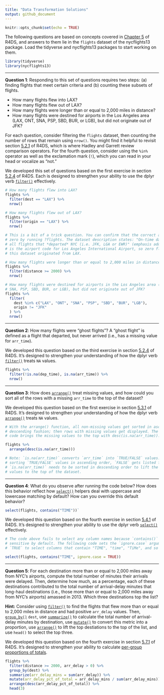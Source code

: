 ```yaml
---
title: "Data Transformation Solutions"
output: github_document
---
```


```r
knitr::opts_chunk$set(echo = TRUE)
```

The following questions are based on concepts covered in [Chapter 5][chapter 5]
of R4DS, and answers to them lie in the `flights` dataset of the nycflights13
package. Load the tidyverse and nycflights13 packages to start working on them.

```r
library(tidyverse)
library(nycflights13)
```

--- 

**Question 1**:
Responding to this set of questions requires two steps: (a) finding flights that
meet certain criteria and (b) counting these subsets of flights.

 - How many flights flew into LAX?
 - How many flights flew out of LAX?
 - How many flights were longer than or equal to 2,000 miles in distance?
 - How many flights were destined for airports in the Los Angeles area (LAX, 
 ONT, SNA, PSP, SBD, BUR, or LGB), but did not originate out of JFK?

For each question, consider filtering the `flights` dataset, then counting the
number of rows that remain using `nrow()`. You might find it helpful to revisit
section [5.2.1][5.2.1] of R4DS, which is where Hadley and Garrett review
comparison operators. For the fourth question, consider using the `%in%`
operator as well as the exclamation mark (`!`), which you can read in your head
or vocalize as "not."

We developed this set of questions based on the first exercise in section
[5.2.4][5.2.4 Exercises] of R4DS. Each is designed to strengthen your ability to
use the dplyr verb [`filter()`][filter] effectively.

```r
# How many flights flew into LAX?
flights %>% 
  filter(dest == "LAX") %>% 
  nrow()

# How many flights flew out of LAX?
flights %>% 
  filter(origin == "LAX") %>% 
  nrow()

# This is a bit of a trick question. You can confirm that the correct answer is
# zero by running ?flights. The dataset description states: "On-time data for
# all flights that *departed* NYC (i.e. JFK, LGA or EWR)" (emphasis added). LAX
# is the airport code for Los Angeles International Airport, so zero flights in
# this dataset originated from LAX.

# How many flights were longer than or equal to 2,000 miles in distance?
flights %>% 
  filter(distance >= 2000) %>% 
  nrow()

# How many flights were destined for airports in the Los Angeles area (LAX, ONT, 
# SNA, PSP, SBD, BUR, or LGB), but did not originate out of JFK?
flights %>% 
  filter(
    dest %in% c("LAX", "ONT", "SNA", "PSP", "SBD", "BUR", "LGB"), 
    origin != "JFK"
  ) %>% 
  nrow()
```

---

**Question 2**:
How many flights were "ghost flights"? A "ghost flight" is defined as a flight 
that departed, but never arrived (i.e., has a missing value for `arr_time`).

We developed this question based on the third exercise in section [5.2.4][5.2.4
Exercises] of R4DS. It's designed to strengthen your understanding of how the
dplyr verb [`filter()`][filter] treats `NA` values.

```r
flights %>% 
  filter(!is.na(dep_time), is.na(arr_time)) %>% 
  nrow()
```

---

**Question 3**: 
How does [`arrange()`][arrange] treat missing values, and how could you sort all 
of the rows with a missing `arr_time` to the top of the dataset?

We developed this question based on the first exercise in section [5.3.1][5.3.1
Exercises] of R4DS. It's designed to strengthen your understanding of how the
dplyr verb [`arrange()`][arrange] treats `NA` values.

```r
# With the arrange() function, all non-missing values get sorted in ascending or
# descending fashion; then rows with missing values get displayed. The following
# code brings the missing values to the top with desc(is.na(arr_time)):

flights %>% 
  arrange(desc(is.na(arr_time)))

# Note: `is.na(arr_time)` converts `arr_time` into `TRUE/FALSE` values. When
# sorting `TRUE/FALSE` values in ascending order, `FALSE` gets listed first, so
# `is.na(arr_time)` needs to be sorted in descending order to lift the missing
# values to the top of the dataset.
```

---

**Question 4**:
What do you observe after running the code below? How does this behavior reflect 
how [`select()`][select] helpers deal with uppercase and lowercase matching by 
default? How can you override this default behavior? 

```r
select(flights, contains("TIME"))`
```

We developed this question based on the fourth exercise in section [5.4.1][5.4.1
Exercises] of R4DS. It's designed to strengthen your ability to use the dplyr
verb [`select()`][select] effectively.

```r
# The code above fails to select any column names because `contains()` is case
# sensitive by default. The following code sets the `ignore.case` argument to
# `TRUE` to select columns that contain "TIME", "time", "TiMe", and so on:

select(flights, contains("TIME", ignore.case = TRUE))
```

---

**Question 5**:
For each destination more than or equal to 2,000 miles away from NYC's airports,
compute the total number of minutes their arrivals were delayed. Then, determine
how much, as a percentage, each of these destinations contributed to the total
number of arrival-delay minutes that long-haul destinations (i.e., those more
than or equal to 2,000 miles away from NYC's airports) amassed in 2013. Which
three destinations top the list?

**Hint:** Consider using [`filter()`][filter] to find the flights that flew more
than or equal to 2,000 miles in distance and had positive `arr_delay` values.
Then, [`group_by()`][summarize] `dest`, use [`summarize()`][summarize] to
calculate the total number of arrival-delay minutes by destination, use
[`mutate()`][mutate] to convert this metric into a proportion, use
[`arrange()`][arrange] to lift the top destiations to the top of the list, and
use `head()` to select the top three.

We developed this question based on the fourth exercise in section [5.7.1][5.7.1
Exercises] of R4DS. It's designed to strengthen your ability to calculate
[per-group proportions of totals][grouped mutates].

```r
flights %>%
  filter(distance >= 2000, arr_delay > 0) %>%
  group_by(dest) %>%
  summarize(arr_delay_mins = sum(arr_delay)) %>%
  mutate(arr_delay_pct_of_total = arr_delay_mins / sum(arr_delay_mins)) %>%
  arrange(desc(arr_delay_pct_of_total)) %>% 
  head(3)
```

[5.2.1]: https://r4ds.had.co.nz/transform.html#comparisons
[5.2.4 Exercises]: http://r4ds.had.co.nz/transform.html#exercises-7
[5.3.1 Exercises]: http://r4ds.had.co.nz/transform.html#exercises-8
[5.4.1 Exercises]: http://r4ds.had.co.nz/transform.html#exercises-9
[5.7.1 Exercises]: http://r4ds.had.co.nz/transform.html#exercises-12
[chapter 5]: https://r4ds.had.co.nz/transform.html
[filter]: http://r4ds.had.co.nz/transform.html#filter-rows-with-filter
[arrange]: http://r4ds.had.co.nz/transform.html#arrange-rows-with-arrange
[select]: http://r4ds.had.co.nz/transform.html#select-columns-with-select
[mutate]: http://r4ds.had.co.nz/transform.html#add-new-variables-with-mutate
[grouped mutates]: http://r4ds.had.co.nz/transform.html#grouped-mutates-and-filters
[summarize]: http://r4ds.had.co.nz/transform.html#grouped-summaries-with-summarise
